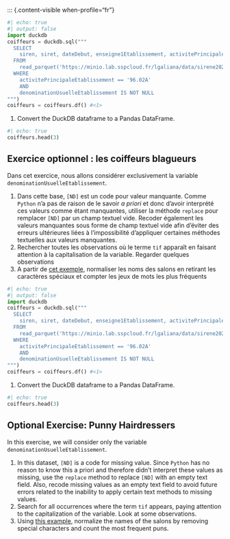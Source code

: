::: {.content-visible when-profile="fr"}

```python
#| echo: true
#| output: false
import duckdb
coiffeurs = duckdb.sql("""
  SELECT
    siren, siret, dateDebut, enseigne1Etablissement, activitePrincipaleEtablissement, denominationUsuelleEtablissement
  FROM
    read_parquet('https://minio.lab.sspcloud.fr/lgaliana/data/sirene2024.parquet')
  WHERE
    activitePrincipaleEtablissement == '96.02A'
    AND
    denominationUsuelleEtablissement IS NOT NULL
""")
coiffeurs = coiffeurs.df() #<1>
```
1. Convert the DuckDB dataframe to a Pandas DataFrame.

```python
#| echo: true
coiffeurs.head(3)
```


:::: {.exercise}
## Exercice optionnel : les coiffeurs blagueurs

Dans cet exercice, nous allons considérer exclusivement la variable `denominationUsuelleEtablissement`. 

1. Dans cette base, `[ND]` est un code pour valeur manquante. Comme `Python` n'a pas de raison de le savoir _a priori_ et donc d'avoir interprété ces valeurs comme étant manquantes, utiliser la méthode `replace` pour remplacer `[ND]` par un champ textuel vide. Recoder également les valeurs manquantes sous forme de champ textuel vide afin d'éviter des erreurs ultérieures liées à l'impossibilité d'appliquer certaines méthodes textuelles aux valeurs manquantes. 
2. Rechercher toutes les observations où le terme `tif` apparaît en faisant attention à la capitalisation de la variable. Regarder quelques observations
3. A partir de [cet exemple](https://stackoverflow.com/a/23996414/9197726), normaliser les noms des salons en retirant les caractères spéciaux et compter les jeux de mots les plus fréquents

::::


::: {.content-visible when-profile="en"}
```python
#| echo: true
#| output: false
import duckdb
coiffeurs = duckdb.sql("""
  SELECT
    siren, siret, dateDebut, enseigne1Etablissement, activitePrincipaleEtablissement, denominationUsuelleEtablissement
  FROM
    read_parquet('https://minio.lab.sspcloud.fr/lgaliana/data/sirene2024.parquet')
  WHERE
    activitePrincipaleEtablissement == '96.02A'
    AND
    denominationUsuelleEtablissement IS NOT NULL
""")
coiffeurs = coiffeurs.df() #<1>
```
1. Convert the DuckDB dataframe to a Pandas DataFrame.

```python
#| echo: true
coiffeurs.head(3)
```

:::: {.exercise}
## Optional Exercise: Punny Hairdressers

In this exercise, we will consider only the variable `denominationUsuelleEtablissement`.

1. In this dataset, `[ND]` is a code for missing value. Since `Python` has no reason to know this a priori and therefore didn't interpret these values as missing, use the `replace` method to replace `[ND]` with an empty text field. Also, recode missing values as an empty text field to avoid future errors related to the inability to apply certain text methods to missing values.
2. Search for all occurrences where the term `tif` appears, paying attention to the capitalization of the variable. Look at some observations.
3. Using [this example](https://stackoverflow.com/a/23996414/9197726), normalize the names of the salons by removing special characters and count the most frequent puns.

::::

:::